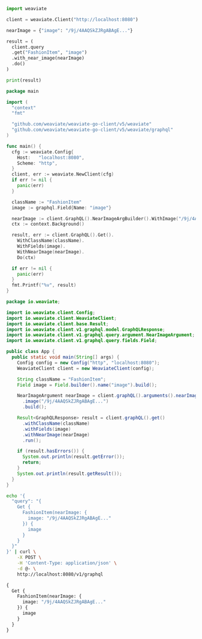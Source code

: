 
<Tabs groupId="languages">
<TabItem value="py" label="Python">

```python
import weaviate

client = weaviate.Client("http://localhost:8080")

nearImage = {"image": "/9j/4AAQSkZJRgABAgE..."}

result = (
  client.query
  .get("FashionItem", "image")
  .with_near_image(nearImage)
  .do()
)

print(result)
```

</TabItem>
<TabItem value="go" label="Go">

```go
package main

import (
  "context"
  "fmt"

  "github.com/weaviate/weaviate-go-client/v5/weaviate"
  "github.com/weaviate/weaviate-go-client/v5/weaviate/graphql"
)

func main() {
  cfg := weaviate.Config{
    Host:   "localhost:8080",
    Scheme: "http",
  }
  client, err := weaviate.NewClient(cfg)
  if err != nil {
    panic(err)
  }

  className := "FashionItem"
  image := graphql.Field{Name: "image"}

  nearImage := client.GraphQL().NearImageArgBuilder().WithImage("/9j/4AAQSkZJRgABAgE...")
  ctx := context.Background()

  result, err := client.GraphQL().Get().
    WithClassName(className).
    WithFields(image).
    WithNearImage(nearImage).
    Do(ctx)

  if err != nil {
    panic(err)
  }
  fmt.Printf("%v", result)
}
```

</TabItem>
<TabItem value="java" label="Java">

```java
package io.weaviate;

import io.weaviate.client.Config;
import io.weaviate.client.WeaviateClient;
import io.weaviate.client.base.Result;
import io.weaviate.client.v1.graphql.model.GraphQLResponse;
import io.weaviate.client.v1.graphql.query.argument.NearImageArgument;
import io.weaviate.client.v1.graphql.query.fields.Field;

public class App {
  public static void main(String[] args) {
    Config config = new Config("http", "localhost:8080");
    WeaviateClient client = new WeaviateClient(config);

    String className = "FashionItem";
    Field image = Field.builder().name("image").build();

    NearImageArgument nearImage = client.graphQL().arguments().nearImageArgBuilder()
      .image("/9j/4AAQSkZJRgABAgE...")
      .build();

    Result<GraphQLResponse> result = client.graphQL().get()
      .withClassName(className)
      .withFields(image)
      .withNearImage(nearImage)
      .run();

    if (result.hasErrors()) {
      System.out.println(result.getError());
      return;
    }
    System.out.println(result.getResult());
  }
}
```

</TabItem>
<TabItem value="curl" label="Curl">

```bash
echo '{
  "query": "{
    Get {
      FashionItem(nearImage: {
        image: "/9j/4AAQSkZJRgABAgE..."
      }) {
        image
      }
    }
  }"
}' | curl \
    -X POST \
    -H 'Content-Type: application/json' \
    -d @- \
    http://localhost:8080/v1/graphql
```

</TabItem>
<TabItem value="graphql" label="GraphQL">

```graphql
{
  Get {
    FashionItem(nearImage: {
      image: "/9j/4AAQSkZJRgABAgE..."
    }) {
      image
    }
  }
}
```

</TabItem>
</Tabs>
